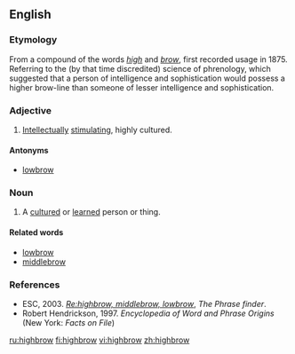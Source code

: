 ==English==

===Etymology===
From a compound of the words ''[[high]]'' and ''[[brow]]'', first recorded usage in 1875.  Referring to the (by that time discredited) science of phrenology, which suggested that a person of intelligence and sophistication would possess a higher brow-line than someone of lesser intelligence and sophistication.

===Adjective===
{{wikipedia}}
{{en-adj|-}}

# {{US|colloquial}} [[intellectually|Intellectually]] [[stimulating]], highly cultured.

====Antonyms====
*[[lowbrow]]

===Noun===
{{en-noun}}

# A [[cultured]] or [[learned]] person or thing.

====Related words====
*[[lowbrow]]
*[[middlebrow]]

===References===
*ESC, 2003. ''[http://www.phrases.org.uk/bulletin_board/21/messages/72.html Re:highbrow, middlebrow, lowbrow]'', ''The Phrase finder''.
*Robert Hendrickson, 1997. ''Encyclopedia of Word and Phrase Origins'' (New York: ''Facts on File'')
[[ru:highbrow]]
[[fi:highbrow]]
[[vi:highbrow]]
[[zh:highbrow]]